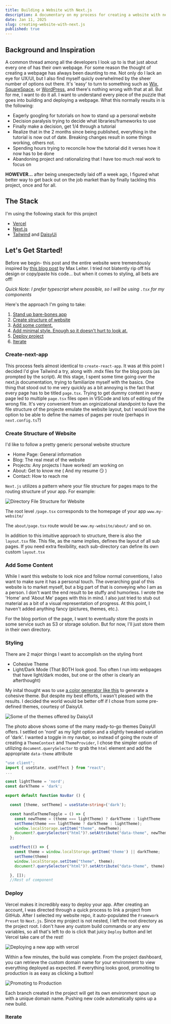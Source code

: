 ```yaml
---
title: Building a Website with Next.js
description: A documentary on my process for creating a website with next.js
date: Jan 11, 2025
slug: creating-website-with-next.js
published: true
---
```



## Background and Inspiration

A common thread among all the developers I look up to is that just about every one of has their own webpage. 
For some reason the thought of creating a webpage has always been daunting to me. 
Not only do I lack an eye for UX/UI, but I also find myself quicly overwhelmed by the sheer number of options out there.
It's 'easy' to turn to something such as [Wix](https://www.wix.com/), [SquareSpace](https://www.squarespace.com/), or [WordPress](https://wordpress.com/), and there's nothing wrong
with that at all. But for me, I want to do it all. I want to understand every piece of the puzzle that goes into building and deploying a webpage.
What this normally results in is the following: 

- Eagerly googling for tutorials on how to stand up a personal website
- Decision paralysis trying to decide what libraries/frameworks to use
- Finally make a decision, get 1/4 through a tutorial
- Realize that in the 2 months since being published, everything in the tutorial is now out of date. Breaking changes result in some things working, others not.
- Spending hours trying to reconcile how the tutorial did it verses how it now has to be done
- Abandoning project and rationalizing that I have too much real work to focus on

**HOWEVER...** after being unexpectedly laid off a week ago, I figured what better way to get back out on the job market than by finally tackling this project, once and for all.

## The Stack

I'm using the following stack for this project

- [Vercel](https://vercel.com)
- [Next.js](https://nextjs.org)
- [Tailwind](https://tailwindcss.com) and [DaisyUi](https://daisyui.com)

## Let's Get Started!

Before we begin- this post and the entire website were tremendously inspired by [this blog post](https://maxleiter.com/blog/build-a-blog-with-nextjs-13) by Max Leiter. 
I tried not blatently rip off his design or copy/paste his code... but when it comes to styling, all bets are off! 

*Quick Note: I prefer typescript where possible, so I will be using `.tsx` for my components*

Here's the approach I'm going to take:

1. [Stand up bare-bones app](#create-next-app)
2. [Create structure of website](#create-structure-of-website)
3. [Add some content.](#add-some-content)
4. [Add minimal style. Enough so it doesn't hurt to look at.](#styling)
5. [Deploy project](#deploy) 
6. [Iterate](#iterate)


### Create-next-app

This process feels almost identical to `create-react-app`. It was at this point I decided I'd give Tailwind a try, along with .mdx
files for the blog posts (as prompted by the script). At this stage, I spent some time going over the next.js documentation, trying to familiarize myself with the basics. One thing
that stood out to me very quickly as a bit annoying is the fact that every page has to be titled `page.tsx`. Trying to get dummy content in every page led to 
multiple `page.tsx` files open in VSCode and lots of editing of the wrong file. It's very convenient from an orginizational standpoint to have the file structure of the projecte
emulate the website layout, but I would love the option to be able to define the names of pages per route (perhaps in `next.config.ts`?)

### Create Structure of Website

I'd like to follow a pretty generic personal website structure 

- Home Page:  General information 
- Blog: The real meat of the website
- Projects: Any projects I have worked/ am working on
- About: Get to know me ( And my resume 😏 )
- Contact: How to reach me

`Next.js` utilizes a pattern where your file structure for pages maps to the routing structure of your app. For example:

![Directory File Structure for Website](/blog/websiteDirectoryLayout.png)

The root level `/page.tsx` corresponds to the homepage of your app `www.my-website/`

The `about/page.tsx` route would be `www.my-website/about/` and so on. 

In addition to this intuitive approach to structure, there is also the `layout.tsx` file. This file, as the name implies, defines the layout of all sub pages.
If you need extra flexibility, each sub-directory can define its own custom `layout.tsx` 

### Add Some Content

While I want this website to look nice and follow normal conventions, I also want to make sure it has a personal touch. The overarching goal of this website 
is to market myself, but a big part of that is conveying who I am as a person. I don't want the end result to be stuffy and humorless. I wrote the 'Home' and 'About Me'
pages with this in mind. I also just tried to stub out material as a bit of a visual representation of progress. At this point, I haven't added anything fancy 
(pictures, themes, etc.). 

For the blog portion of the page, I want to eventually store the posts in some service such as S3 or storage solution. But for now, I'll just store them in their own directory.


### Styling

There are 2 major things I want to accomplish on the styling front

* Cohesive Theme
* Light/Dark Mode (That BOTH look good. Too often I run into webpages that have light/dark modes, but one or the other is clearly an afterthought)

My inital thought was to use [a color generator like this](https://coolors.co/) to generate a cohesive 
theme. But despite my best efforts, I wasn't pleased with the results. I decided the world would be better off if I chose from some pre-defined
themes, courtesy of DaisyUI. 

![Some of the themes offered by DaisyUI](/blog/daisyUIThemes.png)

The photo above shows some of the many ready-to-go themes DaisyUI offers.
I settled on 'nord' as my light option and a slightly tweaked variation of 'dark'.
I wanted a toggle in my navbar, so instead of going the route of creating a `ThemeContext` and `ThemeProvider`, 
I chose the simpler option of utilizing `document.querySelector` to grab the 
`html` element and add the appropriate `data-theme` attribute

```typescript
"use client";
import { useState, useEffect } from "react";
...

const lightTheme = 'nord';
const darkTheme = 'dark';

export default function NavBar () {

  const [theme, setTheme] = useState<string>('dark');

  const handleThemeToggle = () => {
    const newTheme = (theme === lightTheme) ? darkTheme : lightTheme
    setTheme(theme === lightTheme ? darkTheme : lightTheme);
    window.localStorage.setItem("theme", newTheme);
    document?.querySelector("html")?.setAttribute("data-theme", newTheme);
  };

  useEffect(() => {
    const theme = window.localStorage.getItem('theme') || darkTheme;
    setTheme(theme)
    window.localStorage.setItem("theme", theme);
    document?.querySelector("html")?.setAttribute("data-theme", theme);

  }, []);
  //Rest of component
```

### Deploy

Vercel makes it incredibly easy to deploy your app. After creating an account, I was directed through a quick process to link a project from GitHub. 
After I selected my website repo, it auto-populated the `Framework Preset` to `Next.js`. Since my project is not nested, I left the root directory as the project root. I don't have any
custom build commands or any env variables, so all that's left to do is click that juicy `Deploy` button and let Vercel take care of the rest!

![Deploying a new app with vercel](/blog/deployingWithVercel.png)

Within a few minutes, the build was complete. From the project dashboard, you can retrieve the custom domain name for your environment to view everything deployed as expected. If everything looks good, promoiting 
to production is as easy as clicking a button! 

![Promoting to Production](/blog/promoteToProduction.png)

Each branch created in the project will get its own environment spun up with a unique domain name. Pushing new code automatically spins up a new build. 


### Iterate



















